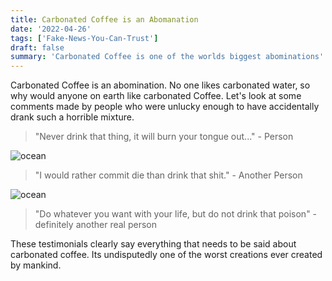 ```yaml
---
title: Carbonated Coffee is an Abomanation
date: '2022-04-26'
tags: ['Fake-News-You-Can-Trust']
draft: false
summary: 'Carbonated Coffee is one of the worlds biggest abominations'
---
```


Carbonated Coffee is an abomination. No one likes carbonated water, so why would anyone on earth like carbonated Coffee. Let's look at some comments made by people who were unlucky enough to have accidentally drank such a horrible mixture.

> "Never drink that thing, it will burn your tongue out..." - Person

![ocean](/static/images/disgust1.jpeg)

> "I would rather commit die than drink that shit." - Another Person

![ocean](/static/images/disgust2.jpeg)

> "Do whatever you want with your life, but do not drink that poison" - definitely another real person

These testimonials clearly say everything that needs to be said about carbonated coffee. Its undisputedly one of the worst creations ever created by mankind.
